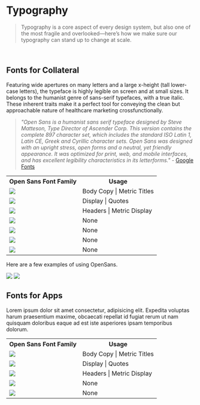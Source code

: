 
<Meta title='Brand Guidelines/Typography' />

# Typography

> Typography is a core aspect of every design system, but also one of the most fragile and overlooked—here’s how we make sure our typography can stand up to change at scale.

<br />

## Fonts for Collateral

Featuring wide apertures on many letters and a large x-height (tall lower-case letters), the typeface is highly legible on screen and at small sizes. It belongs to the humanist genre of sans-serif typefaces, with a true italic. These inherent traits make it a perfect tool for conveying the clean but approachable nature of healthcare marketing crossfunctionally.

> _"Open Sans is a humanist sans serif typeface designed by Steve Matteson, Type Director of Ascender Corp. This version contains the complete 897 character set, which includes the standard ISO Latin 1, Latin CE, Greek and Cyrillic character sets. Open Sans was designed with an upright stress, open forms and a neutral, yet friendly appearance. It was optimized for print, web, and mobile interfaces, and has excellent legibility characteristics in its letterforms."_ - [Google Fonts](https://fonts.google.com/specimen/Open+Sans#about)

<table className='w-full'>
  <tr>
    <th>Open Sans Font Family</th>
    <th>Usage</th>
  </tr>
  <tr>
    <td>
      <img className='p-4' src='/images/typography/OpenSans_regular.svg' />
    </td>
    <td>Body Copy | Metric Titles</td>
  </tr>
  <tr>
    <td>
      <img className='p-4' src='/images/typography/OpenSans_light.svg' />
    </td>
    <td>Display | Quotes</td>
  </tr>
  <tr>
    <td>
      <img className='p-4' src='/images/typography/OpenSans_bold.svg' />
    </td>
    <td>Headers | Metric Display</td>
  </tr>
  <tr>
    <td>
      <img className='p-4' src='/images/typography/OpenSans_bold_italic.svg' />
    </td>
    <td>None</td>
  </tr>
  <tr>
    <td>
      <img className='p-4' src='/images/typography/OpenSans_italic.svg' />
    </td>
    <td>None</td>
  </tr>
  <tr>
    <td>
      <img className='p-4' src='/images/typography/OpenSans_semibold.svg' />
    </td>
    <td>None</td>
  </tr>
  <tr>
    <td>
      <img
        className='p-4'
        src='/images/typography/OpenSans_semibold_italic.svg'
      />
    </td>
    <td>None</td>
  </tr>
</table>

Here are a few examples of using OpenSans.

<img className='p-6' src={Collateral} />

<img className='p-6' src={Cover} />

## Fonts for Apps

Lorem ipsum dolor sit amet consectetur, adipisicing elit. Expedita voluptas harum praesentium maxime, obcaecati repellat id fugiat rerum ut nam quisquam doloribus eaque ad est iste asperiores ipsam temporibus dolorum.

<table className='w-full'>
  <tr>
    <th>Open Sans Font Family</th>
    <th>Usage</th>
  </tr>
  <tr>
    <td>
      <img className='p-4' src='/images/typography/Roboto_regular.svg' />
    </td>
    <td>Body Copy | Metric Titles</td>
  </tr>
  <tr>
    <td>
      <img className='p-4' src='/images/typography/Roboto_light.svg' />
    </td>
    <td>Display | Quotes</td>
  </tr>
  <tr>
    <td>
      <img className='p-4' src='/images/typography/Roboto_bold.svg' />
    </td>
    <td>Headers | Metric Display</td>
  </tr>
  <tr>
    <td>
      <img className='p-4' src='/images/typography/Roboto_bold_italic.svg' />
    </td>
    <td>None</td>
  </tr>
  <tr>
    <td>
      <img className='p-4' src='/images/typography/Roboto_italic.svg' />
    </td>
    <td>None</td>
  </tr>
</table>
